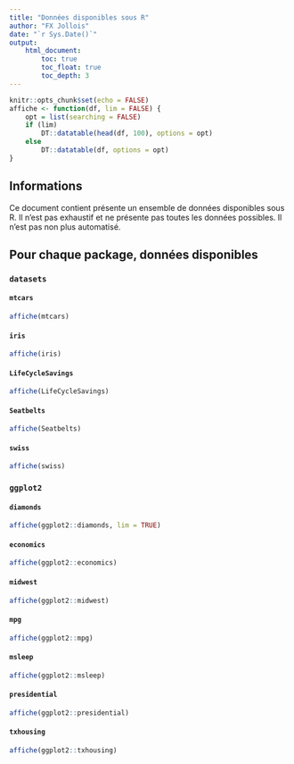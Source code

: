 ```yaml
---
title: "Données disponibles sous R"
author: "FX Jollois"
date: "`r Sys.Date()`"
output:
    html_document:
        toc: true
        toc_float: true
        toc_depth: 3
---
```


```r
knitr::opts_chunk$set(echo = FALSE)
affiche <- function(df, lim = FALSE) {
    opt = list(searching = FALSE)
    if (lim)
        DT::datatable(head(df, 100), options = opt)
    else
        DT::datatable(df, options = opt)
}
```

## Informations

Ce document contient présente un ensemble de données disponibles sous R. Il n'est pas exhaustif et ne présente pas toutes les données possibles. Il n'est pas non plus automatisé.

## Pour chaque package, données disponibles 

### `datasets`

#### `mtcars`

```r
affiche(mtcars)
```

#### `iris`

```r
affiche(iris)
```

#### `LifeCycleSavings`

```r
affiche(LifeCycleSavings)
```

#### `Seatbelts`

```r
affiche(Seatbelts)
```

#### `swiss`

```r
affiche(swiss)
```



### `ggplot2` 

#### `diamonds`

```r
affiche(ggplot2::diamonds, lim = TRUE)
```

#### `economics`

```r
affiche(ggplot2::economics)
```

#### `midwest`

```r
affiche(ggplot2::midwest)
```

#### `mpg`

```r
affiche(ggplot2::mpg)
```

#### `msleep`

```r
affiche(ggplot2::msleep)
```

#### `presidential`

```r
affiche(ggplot2::presidential)
```

#### `txhousing`

```r
affiche(ggplot2::txhousing)
```


